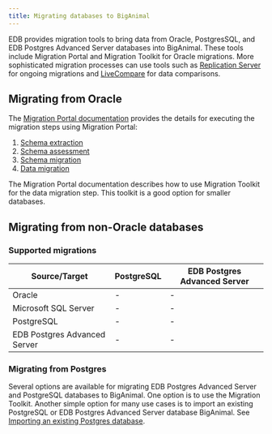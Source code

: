 ```yaml
---
title: Migrating databases to BigAnimal
---
```


EDB provides migration tools to bring data from Oracle, PostgresSQL, and EDB Postgres Advanced Server databases into BigAnimal. These tools include Migration Portal and Migration Toolkit for Oracle migrations. More sophisticated migration processes can use tools such as [Replication Server](/eprs/latest/) for ongoing migrations and [LiveCompare](/livecompare/latest/) for data comparisons. 

## Migrating from Oracle

The [Migration Portal documentation](/migration_portal/latest) provides the details for executing the migration steps using Migration Portal: 

1.  [Schema extraction](/migration_portal/latest/04_mp_migrating_database/01_mp_schema_extraction/)
2.  [Schema assessment](/migration_portal/latest/04_mp_migrating_database/02_mp_schema_assessment/)
3.  [Schema migration](/migration_portal/latest/04_mp_migrating_database/03_mp_schema_migration/)
4.  [Data migration](/migration_portal/latest/04_mp_migrating_database/04_mp_data_migration/)

The Migration Portal documentation describes how to use Migration Toolkit for the data migration step. This toolkit is a good option for smaller databases. 

## Migrating from non-Oracle databases

### Supported migrations

| Source/Target                                        | PostgreSQL | EDB Postgres Advanced Server |
|------------------------------------------------------|------------|------------------------------|
| Oracle                                               | -        | -                          |
| Microsoft SQL Server                                 | -        | -                          |
| PostgreSQL                                           | -        | -                          |
| EDB Postgres Advanced Server                         | -         | -                          |

### Migrating from Postgres

Several options are available for migrating EDB Postgres Advanced Server and PostgreSQL databases to BigAnimal. One option is to use the Migration Toolkit. Another simple option for many use cases is to import an existing PostgreSQL or EDB Postgres Advanced Server database BigAnimal. See [Importing an existing Postgres database](cold_migration).


